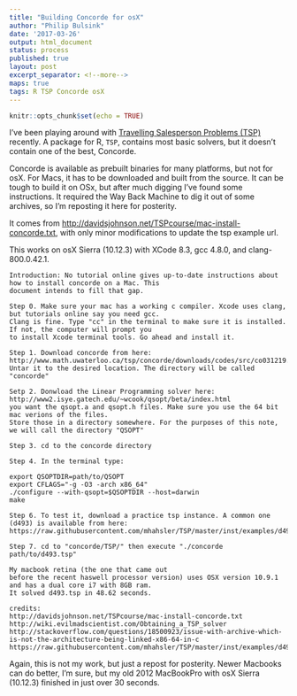 ```yaml
---
title: "Building Concorde for osX"
author: "Philip Bulsink"
date: '2017-03-26'
output: html_document
status: process
published: true
layout: post
excerpt_separator: <!--more-->
maps: true
tags: R TSP Concorde osX 
---
```


```r
knitr::opts_chunk$set(echo = TRUE)
```

I've been playing around with [Travelling Salesperson Problems (TSP)](https://en.wikipedia.org/wiki/Travelling_salesman_problem) recently. A package for R, `TSP`, contains most basic solvers, but it doesn't contain one of the best, Concorde.

Concorde is available as prebuilt binaries for many platforms, but not for osX. For Macs, it has to be downloaded and built from the source. It can be tough to build it on OSx, but after much digging I've found some instructions. It required the Way Back Machine to dig it out of some archives, so I'm reposting it here for posterity. 

It comes from [http://davidsjohnson.net/TSPcourse/mac-install-concorde.txt](http://davidsjohnson.net/TSPcourse/mac-install-concorde.txt), with only minor modifications to update the tsp example url.

This works on osX Sierra (10.12.3) with XCode 8.3, gcc 4.8.0, and clang-800.0.42.1. 
```
Introduction: No tutorial online gives up-to-date instructions about how to install concorde on a Mac. This
document intends to fill that gap.

Step 0. Make sure your mac has a working c compiler. Xcode uses clang, but tutorials online say you need gcc.
Clang is fine. Type "cc" in the terminal to make sure it is installed. If not, the computer will prompt you
to install Xcode terminal tools. Go ahead and install it.

Step 1. Download concorde from here: http://www.math.uwaterloo.ca/tsp/concorde/downloads/codes/src/co031219.tgz
Untar it to the desired location. The directory will be called "concorde"

Setp 2. Donwload the Linear Programming solver here: http://www2.isye.gatech.edu/~wcook/qsopt/beta/index.html
you want the qsopt.a and qsopt.h files. Make sure you use the 64 bit mac verions of the files.
Store those in a directory somewhere. For the purposes of this note, we will call the directory "QSOPT"

Step 3. cd to the concorde directory

Step 4. In the terminal type: 

export QSOPTDIR=path/to/QSOPT
export CFLAGS="-g -O3 -arch x86_64"
./configure --with-qsopt=$QSOPTDIR --host=darwin
make

Step 6. To test it, download a practice tsp instance. A common one (d493) is available from here: https://raw.githubusercontent.com/mhahsler/TSP/master/inst/examples/d493.tsp

Step 7. cd to "concorde/TSP/" then execute "./concorde path/to/d493.tsp" 

My macbook retina (the one that came out
before the recent haswell processor version) uses OSX version 10.9.1 and has a dual core i7 with 8GB ram.
It solved d493.tsp in 48.62 seconds.

credits:
http://davidsjohnson.net/TSPcourse/mac-install-concorde.txt
http://wiki.evilmadscientist.com/Obtaining_a_TSP_solver
http://stackoverflow.com/questions/18500923/issue-with-archive-which-is-not-the-architecture-being-linked-x86-64-in-c
https://raw.githubusercontent.com/mhahsler/TSP/master/inst/examples/d493.tsp

```

Again, this is not my work, but just a repost for posterity. Newer Macbooks can do better, I'm sure, but my old 2012 MacBookPro with osX Sierra (10.12.3) finished in just over 30 seconds. 
